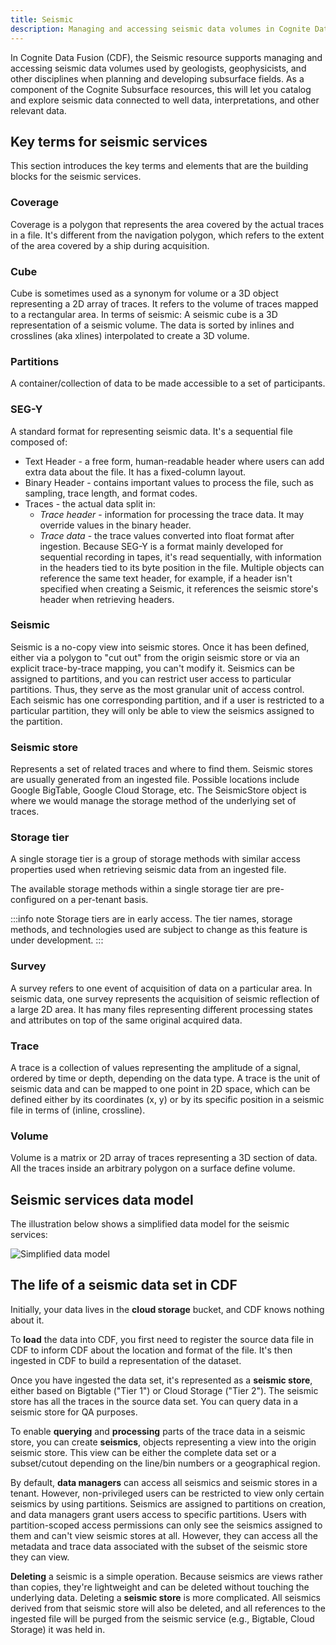 ```yaml
---
title: Seismic
description: Managing and accessing seismic data volumes in Cognite Data Fusion.
---
```


In Cognite Data Fusion (CDF), the Seismic resource supports managing and accessing seismic data volumes used by geologists, geophysicists, and other disciplines when planning and developing subsurface fields. As a component of the Cognite Subsurface resources, this will let you catalog and explore seismic data connected to well data, interpretations, and other relevant data.

## Key terms for seismic services

This section introduces the key terms and elements that are the building blocks for the seismic services.

### Coverage

Coverage is a polygon that represents the area covered by the actual traces in a file. It's different from the navigation polygon, which refers to the extent of the area covered by a ship during acquisition.

### Cube

Cube is sometimes used as a synonym for volume or a 3D object representing a 2D array of traces. It refers to the volume of traces mapped to a rectangular area. In terms of seismic: A seismic cube is a 3D representation of a seismic volume. The data is sorted by inlines and crosslines (aka xlines) interpolated to create a 3D volume.

### Partitions

A container/collection of data to be made accessible to a set of participants.

### SEG-Y

A standard format for representing seismic data. It's a sequential file composed of:

- Text Header - a free form, human-readable header where users can add extra data about the file. It has a fixed-column layout.
- Binary Header - contains important values to process the file, such as sampling, trace length, and format codes.
- Traces - the actual data split in:
  - _Trace header_ - information for processing the trace data. It may override values in the binary header.
  - _Trace data_ - the trace values converted into float format after ingestion. Because SEG-Y is a format mainly developed for sequential recording in tapes, it's read sequentially, with information in the headers tied to its byte position in the file. Multiple objects can reference the same text header, for example, if a header isn't specified when creating a Seismic, it references the seismic store's header when retrieving headers.

### Seismic

Seismic is a no-copy view into seismic stores. Once it has been defined, either via a polygon to "cut out" from the origin seismic store or via an explicit trace-by-trace mapping, you can't modify it. Seismics can be assigned to partitions, and you can restrict user access to particular partitions. Thus, they serve as the most granular unit of access control. Each seismic has one corresponding partition, and if a user is restricted to a particular partition, they will only be able to view the seismics assigned to the partition.

### Seismic store

Represents a set of related traces and where to find them. Seismic stores are usually generated from an ingested file. Possible locations include Google BigTable, Google Cloud Storage, etc. The SeismicStore object is where we would manage the storage method of the underlying set of traces.

### Storage tier

A single storage tier is a group of storage methods with similar access properties used when retrieving seismic data from an ingested file.

The available storage methods within a single storage tier are pre-configured on a per-tenant basis.

:::info note
Storage tiers are in early access. The tier names, storage methods, and technologies used are subject to change as this feature is under development.
:::

### Survey

A survey refers to one event of acquisition of data on a particular area. In seismic data, one survey represents the acquisition of seismic reflection of a large 2D area. It has many files representing different processing states and attributes on top of the same original acquired data.

### Trace

A trace is a collection of values representing the amplitude of a signal, ordered by time or depth, depending on the data type. A trace is the unit of seismic data and can be mapped to one point in 2D space, which can be defined either by its coordinates (x, y) or by its specific position in a seismic file in terms of (inline, crossline).

### **Volume**

Volume is a matrix or 2D array of traces representing a 3D section of data. All the traces inside an arbitrary polygon on a surface define volume.

## Seismic services data model

The illustration below shows a simplified data model for the seismic services:

<img  src="/images/cdf/dev/concepts/resource_types/simplified_data_model_V2.PNG" alt="Simplified data model" width="x%"/>

## The life of a seismic data set in CDF

Initially, your data lives in the **cloud storage** bucket, and CDF knows nothing about it.

To **load** the data into CDF, you first need to register the source data file in CDF to inform CDF about the location and format of the file. It's then ingested in CDF to build a representation of the dataset.

Once you have ingested the data set, it's represented as a **seismic store**, either based on Bigtable ("Tier 1") or Cloud Storage ("Tier 2"). The seismic store has all the traces in the source data set. You can query data in a seismic store for QA purposes.

To enable **querying** and **processing** parts of the trace data in a seismic store, you can create **seismics**, objects representing a view into the origin seismic store. This view can be either the complete data set or a subset/cutout depending on the line/bin numbers or a geographical region.

By default, **data managers** can access all seismics and seismic stores in a tenant. However, non-privileged users can be restricted to view only certain seismics by using partitions. Seismics are assigned to partitions on creation, and data managers grant users access to specific partitions. Users with partition-scoped access permissions can only see the seismics assigned to them and can't view seismic stores at all. However, they can access all the metadata and trace data associated with the subset of the seismic store they can view.

**Deleting** a seismic is a simple operation. Because seismics are views rather than copies, they're lightweight and can be deleted without touching the underlying data. Deleting a **seismic store** is more complicated. All seismics derived from that seismic store will also be deleted, and all references to the ingested file will be purged from the seismic service (e.g., Bigtable, Cloud Storage) it was held in.
